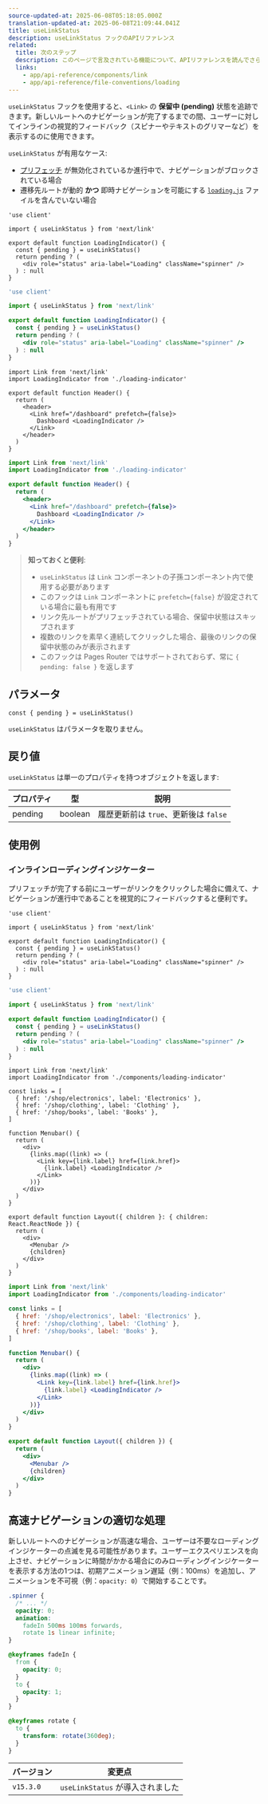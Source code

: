 ```yaml
---
source-updated-at: 2025-06-08T05:18:05.000Z
translation-updated-at: 2025-06-08T21:09:44.041Z
title: useLinkStatus
description: useLinkStatus フックのAPIリファレンス
related:
  title: 次のステップ
  description: このページで言及されている機能について、APIリファレンスを読んでさらに学びましょう。
  links:
    - app/api-reference/components/link
    - app/api-reference/file-conventions/loading
---
```


`useLinkStatus` フックを使用すると、`<Link>` の **保留中 (pending)** 状態を追跡できます。新しいルートへのナビゲーションが完了するまでの間、ユーザーに対してインラインの視覚的フィードバック（スピナーやテキストのグリマーなど）を表示するのに使用できます。

`useLinkStatus` が有用なケース:

- [プリフェッチ](/docs/app/getting-started/linking-and-navigating#prefetching) が無効化されているか進行中で、ナビゲーションがブロックされている場合
- 遷移先ルートが動的 **かつ** 即時ナビゲーションを可能にする [`loading.js`](/docs/app/api-reference/file-conventions/loading) ファイルを含んでいない場合

```tsx filename="app/loading-indicator.tsx" switcher
'use client'

import { useLinkStatus } from 'next/link'

export default function LoadingIndicator() {
  const { pending } = useLinkStatus()
  return pending ? (
    <div role="status" aria-label="Loading" className="spinner" />
  ) : null
}
```

```jsx filename="app/loading-indicator.js" switcher
'use client'

import { useLinkStatus } from 'next/link'

export default function LoadingIndicator() {
  const { pending } = useLinkStatus()
  return pending ? (
    <div role="status" aria-label="Loading" className="spinner" />
  ) : null
}
```

```tsx filename="app/header.tsx" switcher
import Link from 'next/link'
import LoadingIndicator from './loading-indicator'

export default function Header() {
  return (
    <header>
      <Link href="/dashboard" prefetch={false}>
        Dashboard <LoadingIndicator />
      </Link>
    </header>
  )
}
```

```jsx filename="app/header.js" switcher
import Link from 'next/link'
import LoadingIndicator from './loading-indicator'

export default function Header() {
  return (
    <header>
      <Link href="/dashboard" prefetch={false}>
        Dashboard <LoadingIndicator />
      </Link>
    </header>
  )
}
```

> **知っておくと便利**:
>
> - `useLinkStatus` は `Link` コンポーネントの子孫コンポーネント内で使用する必要があります
> - このフックは `Link` コンポーネントに `prefetch={false}` が設定されている場合に最も有用です
> - リンク先ルートがプリフェッチされている場合、保留中状態はスキップされます
> - 複数のリンクを素早く連続してクリックした場合、最後のリンクの保留中状態のみが表示されます
> - このフックは Pages Router ではサポートされておらず、常に `{ pending: false }` を返します

## パラメータ

```tsx
const { pending } = useLinkStatus()
```

`useLinkStatus` はパラメータを取りません。

## 戻り値

`useLinkStatus` は単一のプロパティを持つオブジェクトを返します:

| プロパティ | 型      | 説明                                  |
| -------- | ------- | ------------------------------------ |
| pending  | boolean | 履歴更新前は `true`、更新後は `false` |

## 使用例

### インラインローディングインジケーター

プリフェッチが完了する前にユーザーがリンクをクリックした場合に備えて、ナビゲーションが進行中であることを視覚的にフィードバックすると便利です。

```tsx filename="app/components/loading-indicator.tsx" switcher
'use client'

import { useLinkStatus } from 'next/link'

export default function LoadingIndicator() {
  const { pending } = useLinkStatus()
  return pending ? (
    <div role="status" aria-label="Loading" className="spinner" />
  ) : null
}
```

```jsx filename="app/components/loading-indicator.js" switcher
'use client'

import { useLinkStatus } from 'next/link'

export default function LoadingIndicator() {
  const { pending } = useLinkStatus()
  return pending ? (
    <div role="status" aria-label="Loading" className="spinner" />
  ) : null
}
```

```tsx filename="app/shop/layout.tsx" switcher
import Link from 'next/link'
import LoadingIndicator from './components/loading-indicator'

const links = [
  { href: '/shop/electronics', label: 'Electronics' },
  { href: '/shop/clothing', label: 'Clothing' },
  { href: '/shop/books', label: 'Books' },
]

function Menubar() {
  return (
    <div>
      {links.map((link) => (
        <Link key={link.label} href={link.href}>
          {link.label} <LoadingIndicator />
        </Link>
      ))}
    </div>
  )
}

export default function Layout({ children }: { children: React.ReactNode }) {
  return (
    <div>
      <Menubar />
      {children}
    </div>
  )
}
```

```jsx filename="app/shop/layout.js" switcher
import Link from 'next/link'
import LoadingIndicator from './components/loading-indicator'

const links = [
  { href: '/shop/electronics', label: 'Electronics' },
  { href: '/shop/clothing', label: 'Clothing' },
  { href: '/shop/books', label: 'Books' },
]

function Menubar() {
  return (
    <div>
      {links.map((link) => (
        <Link key={link.label} href={link.href}>
          {link.label} <LoadingIndicator />
        </Link>
      ))}
    </div>
  )
}

export default function Layout({ children }) {
  return (
    <div>
      <Menubar />
      {children}
    </div>
  )
}
```

## 高速ナビゲーションの適切な処理

新しいルートへのナビゲーションが高速な場合、ユーザーは不要なローディングインジケーターの点滅を見る可能性があります。ユーザーエクスペリエンスを向上させ、ナビゲーションに時間がかかる場合にのみローディングインジケーターを表示する方法の1つは、初期アニメーション遅延（例：100ms）を追加し、アニメーションを不可視（例：`opacity: 0`）で開始することです。

```css filename="app/styles/global.css"
.spinner {
  /* ... */
  opacity: 0;
  animation:
    fadeIn 500ms 100ms forwards,
    rotate 1s linear infinite;
}

@keyframes fadeIn {
  from {
    opacity: 0;
  }
  to {
    opacity: 1;
  }
}

@keyframes rotate {
  to {
    transform: rotate(360deg);
  }
}
```

| バージョン   | 変更点                     |
| --------- | ------------------------- |
| `v15.3.0` | `useLinkStatus` が導入されました |